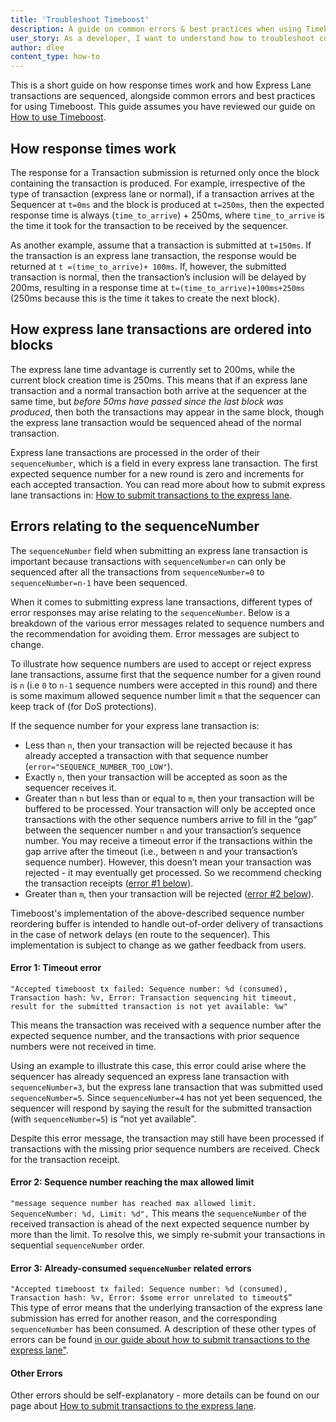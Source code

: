 ```yaml
---
title: 'Troubleshoot Timeboost'
description: A guide on common errors & best practices when using Timeboost
user_story: As a developer, I want to understand how to troubleshoot common issues when using Timeboost
author: dlee
content_type: how-to
---
```


This is a short guide on how response times work and how <a data-quicklook-from="express-lane">Express Lane</a> transactions are sequenced, alongside common errors and best practices for using <a data-quicklook-from="timeboost">Timeboost</a>. This guide assumes you have reviewed our guide on [How to use Timeboost](../run-arbitrum-node/how-to-use-timeboost.mdx).

## How response times work

The response for a <a data-quicklook-from="transaction">Transaction</a> submission is returned only once the block containing the transaction is produced. For example, irrespective of the type of transaction (express lane or normal), if a transaction arrives at the <a data-quicklook-from="sequencer">Sequencer</a> at `t=0ms` and the block is produced at `t=250ms`, then the expected response time is always (`time_to_arrive`) + 250ms, where `time_to_arrive` is the time it took for the transaction to be received by the sequencer.

As another example, assume that a transaction is submitted at `t=150ms`. If the transaction is an express lane transaction, the response would be returned at `t =(time_to_arrive)+ 100ms`. If, however, the submitted transaction is normal, then the transaction’s inclusion will be delayed by 200ms, resulting in a response time at `t=(time_to_arrive)+100ms+250ms` (250ms because this is the time it takes to create the next block).

## How express lane transactions are ordered into blocks

The express lane time advantage is currently set to 200ms, while the current block creation time is 250ms. This means that if an express lane transaction and a normal transaction both arrive at the sequencer at the same time, but _before 50ms have passed since the last block was produced_, then both the transactions may appear in the same block, though the express lane transaction would be sequenced ahead of the normal transaction.

Express lane transactions are processed in the order of their `sequenceNumber`, which is a field in every express lane transaction. The first expected sequence number for a new round is zero and increments for each accepted transaction. You can read more about how to submit express lane transactions in: [How to submit transactions to the express lane](../run-arbitrum-node/how-to-use-timeboost.mdx#how-to-submit-transactions-to-the-express-lane).

## Errors relating to the sequenceNumber

The `sequenceNumber` field when submitting an express lane transaction is important because transactions with `sequenceNumber=n` can only be sequenced after all the transactions from `sequenceNumber=0` to `sequenceNumber=n-1` have been sequenced.

When it comes to submitting express lane transactions, different types of error responses may arise relating to the `sequenceNumber`. Below is a breakdown of the various error messages related to sequence numbers and the recommendation for avoiding them. Error messages are subject to change.

To illustrate how sequence numbers are used to accept or reject express lane transactions, assume first that the sequence number for a given round is `n` (i.e `0` to `n-1` sequence numbers were accepted in this round) and there is some maximum allowed sequence number limit `m` that the sequencer can keep track of (for DoS protections).

If the sequence number for your express lane transaction is:

- Less than `n`, then your transaction will be rejected because it has already accepted a transaction with that sequence number (`error="SEQUENCE_NUMBER_TOO_LOW"`).
- Exactly `n`, then your transaction will be accepted as soon as the sequencer receives it.
- Greater than `n` but less than or equal to `m`, then your transaction will be buffered to be processed. Your transaction will only be accepted once transactions with the other sequence numbers arrive to fill in the “gap” between the sequencer number `n` and your transaction’s sequence number. You may receive a timeout error if the transactions within the gap arrive after the timeout (i.e., between n and your transaction’s sequence number). However, this doesn’t mean your transaction was rejected - it may eventually get processed. So we recommend checking the transaction receipts ([error #1 below](../run-arbitrum-node/troubleshoot-timeboost.mdx#error-1)).
- Greater than `m`, then your transaction will be rejected ([error #2 below](../run-arbitrum-node/troubleshoot-timeboost.mdx#error-2)).

Timeboost's implementation of the above-described sequence number reordering buffer is intended to handle out-of-order delivery of transactions in the case of network delays (en route to the sequencer). This implementation is subject to change as we gather feedback from users.

#### Error 1: Timeout error

`"Accepted timeboost tx failed: Sequence number: %d (consumed), Transaction hash: %v, Error: Transaction sequencing hit timeout, result for the submitted transaction is not yet available: %w"`

This means the transaction was received with a sequence number after the expected sequence number, and the transactions with prior sequence numbers were not received in time.

Using an example to illustrate this case, this error could arise where the sequencer has already sequenced an express lane transaction with `sequenceNumber=3`, but the express lane transaction that was submitted used `sequenceNumber=5`. Since `sequenceNumber=4` has not yet been sequenced, the sequencer will respond by saying the result for the submitted transaction (with `sequenceNumber=5`) is “not yet available”.

Despite this error message, the transaction may still have been processed if transactions with the missing prior sequence numbers are received. Check for the transaction receipt.

#### Error 2: Sequence number reaching the max allowed limit

`"message sequence number has reached max allowed limit. SequenceNumber: %d, Limit: %d",`
This means the `sequenceNumber` of the received transaction is ahead of the next expected sequence number by more than the limit. To resolve this, we simply re-submit your transactions in sequential `sequenceNumber` order.

#### Error 3: Already-consumed `sequenceNumber` related errors

`"Accepted timeboost tx failed: Sequence number: %d (consumed), Transaction hash: %v, Error: $some error unrelated to timeout$”`  
This type of error means that the underlying transaction of the express lane submission has erred for another reason, and the corresponding `sequenceNumber` has been consumed. A description of these other types of errors can be found [in our guide about how to submit transactions to the express lane"](../run-arbitrum-node/how-to-use-timeboost.mdx#how-to-submit-transactions-to-the-express-lane).

#### Other Errors

Other errors should be self-explanatory - more details can be found on our page about [How to submit transactions to the express lane](../run-arbitrum-node/how-to-use-timeboost.mdx#how-to-submit-transactions-to-the-express-lane).
